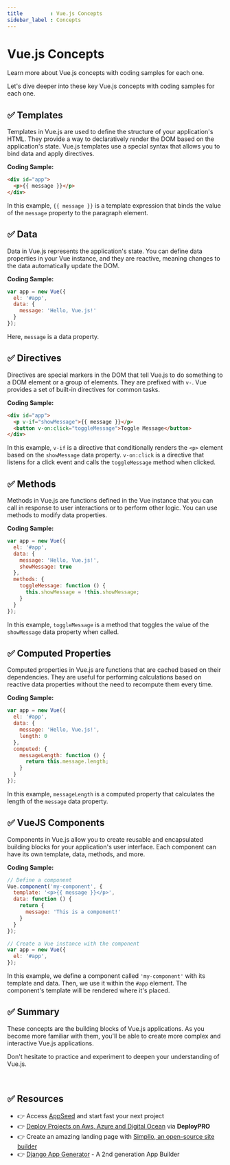```yaml
---
title         : Vue.js Concepts
sidebar_label : Concepts
---
```


# Vue.js Concepts

<SubHeading>Learn more about Vue.js concepts with coding samples for each one.</SubHeading>

Let's dive deeper into these key Vue.js concepts with coding samples for each one.

## ✅ Templates

Templates in Vue.js are used to define the structure of your application's HTML. 
They provide a way to declaratively render the DOM based on the application's state. Vue.js templates use a special syntax that allows you to bind data and apply directives.

**Coding Sample:**

```html
<div id="app">
  <p>{{ message }}</p>
</div>
```

In this example, `{{ message }}` is a template expression that binds the value of the `message` property to the paragraph element.

## ✅ Data

Data in Vue.js represents the application's state. You can define data properties in your Vue instance, and they are reactive, meaning changes to the data automatically update the DOM.

**Coding Sample:**

```javascript
var app = new Vue({
  el: '#app',
  data: {
    message: 'Hello, Vue.js!'
  }
});
```

Here, `message` is a data property.

## ✅ Directives

Directives are special markers in the DOM that tell Vue.js to do something to a DOM element or a group of elements. They are prefixed with `v-`. Vue provides a set of built-in directives for common tasks.

**Coding Sample:**

```html
<div id="app">
  <p v-if="showMessage">{{ message }}</p>
  <button v-on:click="toggleMessage">Toggle Message</button>
</div>
```

In this example, `v-if` is a directive that conditionally renders the `<p>` element based on the `showMessage` data property. `v-on:click` is a directive that listens 
for a click event and calls the `toggleMessage` method when clicked.

## ✅ Methods

Methods in Vue.js are functions defined in the Vue instance that you can call in response to user interactions or to perform other logic. You can use methods to modify data properties.

**Coding Sample:**

```javascript
var app = new Vue({
  el: '#app',
  data: {
    message: 'Hello, Vue.js!',
    showMessage: true
  },
  methods: {
    toggleMessage: function () {
      this.showMessage = !this.showMessage;
    }
  }
});
```

In this example, `toggleMessage` is a method that toggles the value of the `showMessage` data property when called.

## ✅ Computed Properties

Computed properties in Vue.js are functions that are cached based on their dependencies. They are useful for performing calculations based on reactive data properties without the need to recompute them every time.

**Coding Sample:**

```javascript
var app = new Vue({
  el: '#app',
  data: {
    message: 'Hello, Vue.js!',
    length: 0
  },
  computed: {
    messageLength: function () {
      return this.message.length;
    }
  }
});
```

In this example, `messageLength` is a computed property that calculates the length of the `message` data property.

## ✅ VueJS Components

Components in Vue.js allow you to create reusable and encapsulated building blocks for your application's user interface. Each component can have its own template, data, methods, and more.

**Coding Sample:**

```javascript
// Define a component
Vue.component('my-component', {
  template: '<p>{{ message }}</p>',
  data: function () {
    return {
      message: 'This is a component!'
    }
  }
});

// Create a Vue instance with the component
var app = new Vue({
  el: '#app',
});
```

In this example, we define a component called `'my-component'` with its template and data. Then, we use it within the `#app` element. The component's template will be rendered where it's placed.

## ✅ Summary

These concepts are the building blocks of Vue.js applications. 
As you become more familiar with them, you'll be able to create more complex and interactive Vue.js applications. 

Don't hesitate to practice and experiment to deepen your understanding of Vue.js.

<br />

## ✅ Resources 

- 👉 Access [AppSeed](https://appseed.us/) and start fast your next project
- 👉 [Deploy Projects on Aws, Azure and Digital Ocean](https://www.docs.deploypro.dev/) via **DeployPRO**
- 👉 Create an amazing landing page with [Simpllo, an open-source site builder](https://www.simpllo.com/)
- 👉 [Django App Generator](https://app-generator.dev/django/) - A 2nd generation App Builder
